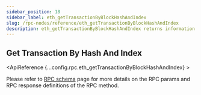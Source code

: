```yaml
---
sidebar_position: 18
sidebar_label: eth_getTransactionByBlockHashAndIndex
slug: /rpc-nodes/reference/eth_getTransactionByBlockHashAndIndex
description: eth_getTransactionByBlockHashAndIndex returns information about a transaction given a block hash and transaction index position.
---
```



<head>
    <title>eth_getTransactionByBlockHashAndIndex RPC Method - Moralis Documentation</title>
</head>

## Get Transaction By Hash And Index

<ApiReference {...config.rpc.eth_getTransactionByBlockHashAndIndex} >
<Admonition type="info" title="Note">

Please refer to <a href="/rpc-nodes/reference/evm-rpc-schema">RPC schema</a> page for more details on the RPC params and RPC response definitions of the RPC method. 
</Admonition>
</ApiReference>
